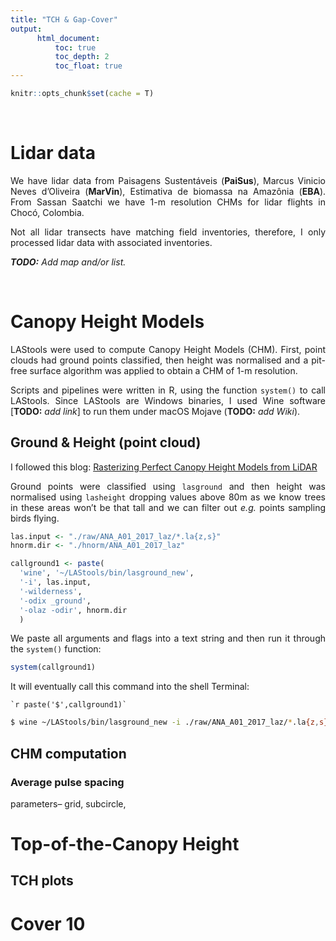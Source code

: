 ```yaml
---
title: "TCH & Gap-Cover"
output: 
      html_document:
          toc: true
          toc_depth: 2
          toc_float: true
---
```



```r
knitr::opts_chunk$set(cache = T)
```

<style>
body {
text-align: justify}
</style>

<br>

# Lidar data
We have lidar data from Paisagens Sustentáveis (**PaiSus**), Marcus Vinicio Neves d'Oliveira (**MarVin**), Estimativa de biomassa na Amazônia (**EBA**). From Sassan Saatchi we have 1-m resolution CHMs for lidar flights in Chocó, Colombia.

Not all lidar transects have matching field inventories, therefore, I only processed lidar data with associated inventories.

***TODO:*** *Add map and/or list.*

<br>

# Canopy Height Models

LAStools were used to compute Canopy Height Models (CHM). First, point clouds had ground points classified, then height was normalised and a pit-free surface algorithm was applied to obtain a CHM of 1-m resolution. 

Scripts and pipelines were written in R, using the function `system()` to call LAStools. Since LAStools are Windows binaries, I used Wine software [**TODO:** *add link*] to run them under macOS Mojave (**TODO:** *add Wiki*).

## Ground & Height (point cloud)
I followed this blog: [Rasterizing Perfect Canopy Height Models from LiDAR](https://rapidlasso.com/2014/11/04/rasterizing-perfect-canopy-height-models-from-lidar/)

Ground points were classified using `lasground` and then height was normalised using `lasheight` dropping values above 80m as we know trees in these areas won't be that tall and we can filter out *e.g.* points sampling birds flying.

```r

las.input <- "./raw/ANA_A01_2017_laz/*.la{z,s}"
hnorm.dir <- "./hnorm/ANA_A01_2017_laz"

callground1 <- paste(
  'wine', '~/LAStools/bin/lasground_new',
  '-i', las.input,
  '-wilderness',
  '-odix _ground',
  '-olaz -odir', hnorm.dir
  )
```

We paste all arguments and flags into a text string and then run it through the ```system()``` function:

```r
system(callground1)
```

It will eventually call this command into the shell Terminal: 

````
`r paste('$',callground1)`
````


```bash
$ wine ~/LAStools/bin/lasground_new -i ./raw/ANA_A01_2017_laz/*.la{z,s} -wilderness -odix _ground -olaz -odir ./hnorm/ANA_A01_2017_laz
```


## CHM computation

### Average pulse spacing

parameters-- grid, subcircle, 


# Top-of-the-Canopy Height

## TCH plots


# Cover 10










